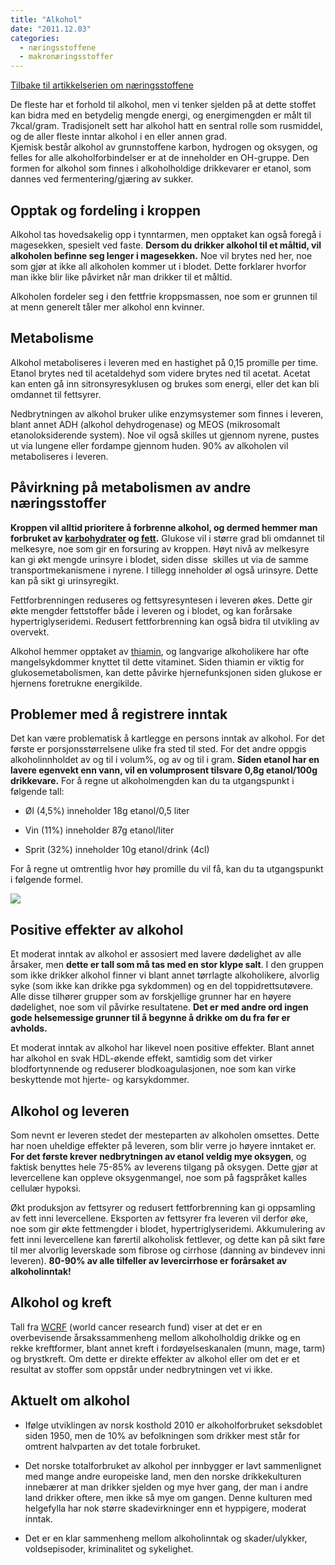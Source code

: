 ```yaml
---
title: "Alkohol"
date: "2011.12.03"
categories: 
  - næringsstoffene
  - makronæringsstoffer
---
```


[Tilbake til artikkelserien om næringsstoffene](../../naeringsstoffer.html)

De fleste har et forhold til alkohol, men vi tenker sjelden på at dette stoffet kan bidra med en betydelig mengde energi, og energimengden er målt til 7kcal/gram. Tradisjonelt sett har alkohol hatt en sentral rolle som rusmiddel, og de aller fleste inntar alkohol i en eller annen grad.\
Kjemisk består alkohol av grunnstoffene karbon, hydrogen og oksygen, og felles for alle alkoholforbindelser er at de inneholder en OH-gruppe. Den formen for alkohol som finnes i alkoholholdige drikkevarer er etanol, som dannes ved fermentering/gjæring av sukker.

## Opptak og fordeling i kroppen

Alkohol tas hovedsakelig opp i tynntarmen, men opptaket kan også foregå i magesekken, spesielt ved faste. **Dersom du drikker alkohol til et måltid, vil alkoholen befinne seg lenger i magesekken.** Noe vil brytes ned her, noe som gjør at ikke all alkoholen kommer ut i blodet. Dette forklarer hvorfor man ikke blir like påvirket når man drikker til et måltid.

Alkoholen fordeler seg i den fettfrie kroppsmassen, noe som er grunnen til at menn generelt tåler mer alkohol enn kvinner.

## Metabolisme

Alkohol metaboliseres i leveren med en hastighet på 0,15 promille per time. Etanol brytes ned til acetaldehyd som videre brytes ned til acetat. Acetat kan enten gå inn sitronsyresyklusen og brukes som energi, eller det kan bli omdannet til fettsyrer.

Nedbrytningen av alkohol bruker ulike enzymsystemer som finnes i leveren, blant annet ADH (alkohol dehydrogenase) og MEOS (mikrosomalt etanoloksiderende system). Noe vil også skilles ut gjennom nyrene, pustes ut via lungene eller fordampe gjennom huden. 90% av alkoholen vil metaboliseres i leveren.

## Påvirkning på metabolismen av andre næringsstoffer

**Kroppen vil alltid prioritere å forbrenne alkohol, og dermed hemmer man forbruket av [karbohydrater](http://www.friskogfunksjonell.no/karbohydrater/ "Karbohydrater") og [fett](http://www.friskogfunksjonell.no/fett/ "Fett").** Glukose vil i større grad bli omdannet til melkesyre, noe som gir en forsuring av kroppen. Høyt nivå av melkesyre kan gi økt mengde urinsyre i blodet, siden disse  skilles ut via de samme transportmekanismene i nyrene. I tillegg inneholder øl også urinsyre. Dette kan på sikt gi urinsyregikt.

Fettforbrenningen reduseres og fettsyresyntesen i leveren økes. Dette gir økte mengder fettstoffer både i leveren og i blodet, og kan forårsake hypertriglyseridemi. Redusert fettforbrenning kan også bidra til utvikling av overvekt.

Alkohol hemmer opptaket av [thiamin](http://www.friskogfunksjonell.no/thiamin/ "Thiamin, vitamin B1"), og langvarige alkoholikere har ofte mangelsykdommer knyttet til dette vitaminet. Siden thiamin er viktig for glukosemetabolismen, kan dette påvirke hjernefunksjonen siden glukose er hjernens foretrukne energikilde.

## Problemer med å registrere inntak

Det kan være problematisk å kartlegge en persons inntak av alkohol. For det første er porsjonsstørrelsene ulike fra sted til sted. For det andre oppgis alkoholinnholdet av og til i volum%, og av og til i gram. **Siden etanol har en lavere egenvekt enn vann, vil en volumprosent tilsvare 0,8g etanol/100g drikkevare.** For å regne ut alkoholmengden kan du ta utgangspunkt i følgende tall:

-   Øl (4,5%) inneholder 18g etanol/0,5 liter

-   Vin (11%) inneholder 87g etanol/liter

-   Sprit (32%) inneholder 10g etanol/drink (4cl)

For å regne ut omtrentlig hvor høy promille du vil få, kan du ta utgangspunkt i følgende formel.

![](images/clipboard-3072314787.png)

## Positive effekter av alkohol

Et moderat inntak av alkohol er assosiert med lavere dødelighet av alle årsaker, men **dette er tall som må tas med en stor klype salt**. I den gruppen som ikke drikker alkohol finner vi blant annet tørrlagte alkoholikere, alvorlig syke (som ikke kan drikke pga sykdommen) og en del toppidrettsutøvere. Alle disse tilhører grupper som av forskjellige grunner har en høyere dødelighet, noe som vil påvirke resultatene. **Det er med andre ord ingen gode helsemessige grunner til å begynne å drikke om du fra før er avholds.**

Et moderat inntak av alkohol har likevel noen positive effekter. Blant annet har alkohol en svak HDL-økende effekt, samtidig som det virker blodfortynnende og reduserer blodkoagulasjonen, noe som kan virke beskyttende mot hjerte- og karsykdommer.

## Alkohol og leveren

Som nevnt er leveren stedet der mesteparten av alkoholen omsettes. Dette har noen uheldige effekter på leveren, som blir verre jo høyere inntaket er. **For det første krever nedbrytningen av etanol veldig mye oksygen**, og faktisk benyttes hele 75-85% av leverens tilgang på oksygen. Dette gjør at levercellene kan oppleve oksygenmangel, noe som på fagspråket kalles cellulær hypoksi.

Økt produksjon av fettsyrer og redusert fettforbrenning kan gi oppsamling av fett inni levercellene. Eksporten av fettsyrer fra leveren vil derfor øke, noe som gir økte fettmengder i blodet, hypertriglyseridemi. Akkumulering av fett inni levercellene kan førertil alkoholisk fettlever, og dette kan på sikt føre til mer alvorlig leverskade som fibrose og cirrhose (danning av bindevev inni leveren). **80-90% av alle tilfeller av levercirrhose er forårsaket av alkoholinntak!**

## Alkohol og kreft

Tall fra [WCRF](http://www.wcrf.org/) (world cancer research fund) viser at det er en overbevisende årsakssammenheng mellom alkoholholdig drikke og en rekke kreftformer, blant annet kreft i fordøyelseskanalen (munn, mage, tarm) og brystkreft. Om dette er direkte effekter av alkohol eller om det er et resultat av stoffer som oppstår under nedbrytningen vet vi ikke.

## Aktuelt om alkohol

-   Ifølge utviklingen av norsk kosthold 2010 er alkoholforbruket seksdoblet siden 1950, men de 10% av befolkningen som drikker mest står for omtrent halvparten av det totale forbruket.

-   Det norske totalforbruket av alkohol per innbygger er lavt sammenlignet med mange andre europeiske land, men den norske drikkekulturen innebærer at man drikker sjelden og mye hver gang, der man i andre land drikker oftere, men ikke så mye om gangen. Denne kulturen med helgefylla har nok større skadevirkninger enn et hyppigere, moderat inntak.

-   Det er en klar sammenheng mellom alkoholinntak og skader/ulykker, voldsepisoder, kriminalitet og sykelighet.
